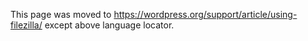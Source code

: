 {{Languages|
{{en|Using FileZilla}}
{{fr|Utiliser FileZilla}}
{{it|Utilizzare FileZilla}}
{{ja|Using FileZilla}}
{{ru|Использование FileZilla}}
{{pt-br|Usando o FileZilla}}
}}

This page was moved to https://wordpress.org/support/article/using-filezilla/ except above language locator.
<!--
[https://filezilla-project.org/ FileZilla] is an open-source FTP-client and FTP-server developed by Tim Kosse (Germany) et.al. The FTP-client is available for multiple platforms such as Windows, Linux and Mac OS X, and the FTP-server is available for Windows only.

FileZilla FTP-client may be used to manage your WordPress site by uploading and downloading files and images.  This article will guide you through the process of installing and using FileZilla FTP-client to manage your WordPress site.

For more information about FileZilla, view the [https://filezilla-project.org/client_features.php list of features] at the official site.

[[Image:podz_filezilla_1.gif|center||600px|Figure 1: FileZilla main window]]


=== Why would I want to download FileZilla? ===

It's fast, stable, easy to use, and free. FTP is a standard way to upload or download files between your local system and your web server, and FileZilla is a solid client for everyday FTP needs.

== Setting Up the Options ==

You will need the following details regarding the FTP account on your server: 

# Your website ftp address (usually ftp://example.com if your URL is http://example.com)
# Your ftp username 
# Your ftp password

If you do not already have an FTP account on your server, use your cPanel or website administration tool to set one up -- it will have all the information needed. If in doubt, ask your host for directions or help regarding an FTP account for your use to access your webspace.

Before connecting the FTP server, you should register it in the Site Manager. Once you register it, you just one click to connect the same server.
To register the FTP server, follow below steps:
# Click '''File''' > '''Site Manager''' from FileZilla main window.
# Click '''New Site''' then name the new connection to what you want (example: My blog server).
# Enter the ftp address for your website in Host box. Usually, if your website is <em>http://www.example.com</em>, then the ftp address will be <em>ftp://ftp.example.com</em> or <em>ftp://example.com</em>. '''Note''': Do not put a / at the end unless specifically told to do so on your cPanel or by your host.
# Leave the Port box blank. Default value 21 should be used. Only change these if your FTP account details explicitly indicate that you should.
# Select '''Normal''' from Logon Type box
# Enter the full username that you have been given in User box. It may be just a username, or it may look like an email address (but it isn't one). For instance, it would look similar to <em>user</em> or <em>user@example.com</em>.
# Enter password. Remember that the password might be case sensitive.
# Click OK.
[[Image:podz_filezilla_3.gif|center||600px|Figure 2: Site Manager screen]]

== Connecting ==
In the Toolbar of FileZilla main window, Select the down arrow of most left icon "Open the Site Manager", and select your FTP server from drop down list.
Or, start Site Manager from '''File''' > '''Site Manager''', select your FTP server and click 'Connect'.

If all is well, then in the top window of FileZilla, you will have seen a series of messages, and in the large window, you will see a listing of the files will appear.

== Troubleshooting==
If you had a problem, then it is time to go troubleshooting!
Look at the top area of FileZilla main window and check the messages.
#If there was no attempt to connect, then the ftp address is wrong. All it needs is one character to be incorrect and it will fail. Click the red X, break the connection and click the Site Manager to check what you entered.
#If it says that the user does not exist or '''Incorrect Login''' and so on, check the Site Manager setting and ensure that it reflects what your FTP account and password details provided by your host says, or use the webserver administration interface provided to you by your host to re-check the existence of the FTP account. Check your password carefully. It is case sensitive(capitals and small letters). You may want to ask your web host for some assistance, too.
#If it says '''Could not retrieve directory listing''' you may need to change the Transfer Setting. From Site Manager, select your FTP Server and click '''Transfer Settings' tab. Select '''Passive''' from Transfer mode and click OK.

== Resources == 

* [http://wpsites.net/tools/set-application-to-open-file-types-in-filezilla-using-mac/ Set Code Editor To Open Files in FileZilla] 

>> '''NEXT:''' [[Uploading_WordPress_to_a_remote_host|Next Page : Uploading WordPress to a remote host]]

[[Category:Installation]]
[[Category:Getting Started]]
-->